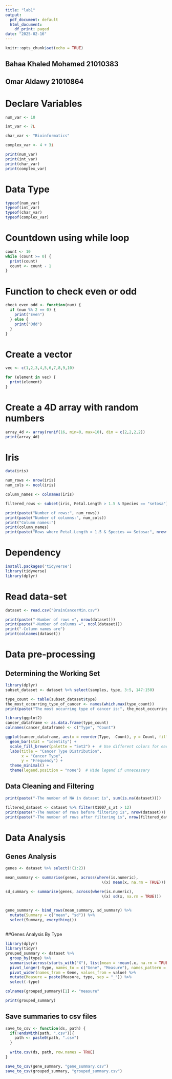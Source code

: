 ---
title: "lab1"
output:
  pdf_document: default
  html_document:
    df_print: paged
date: "2025-02-16"
---

```{r setup, include=FALSE}
knitr::opts_chunk$set(echo = TRUE)
```

## Bahaa Khaled Mohamed 21010383

## Omar Aldawy 21010864

# Declare Variables

```{r}
num_var <- 10

int_var <- 7L

char_var <- "Bioinformatics"

complex_var <- 4 + 3i

print(num_var)
print(int_var)
print(char_var)
print(complex_var)

```

# Data Type

```{r}
typeof(num_var)
typeof(int_var)
typeof(char_var)
typeof(complex_var)
```

# Countdown using while loop

```{r}
count <- 10
while (count >= 0) {
  print(count)
  count <- count - 1
}
```

# Function to check even or odd

```{r}
check_even_odd <- function(num) {
  if (num %% 2 == 0) {
    print("Even")
  } else {
    print("Odd")
  }
}
```

# Create a vector

```{r}
vec <- c(1,2,3,4,5,6,7,8,9,10)

for (element in vec) {
  print(element)
}
```

# Create a 4D array with random numbers

```{r}
array_4d <- array(runif(16, min=0, max=10), dim = c(2,2,2,2))
print(array_4d)
```

# Iris

```{r}
data(iris)

num_rows <- nrow(iris)
num_cols <- ncol(iris)

column_names <- colnames(iris)

filtered_rows <- subset(iris, Petal.Length > 1.5 & Species == "setosa")

print(paste("Number of rows:", num_rows))
print(paste("Number of columns:", num_cols))
print("Column names:")
print(column_names)
print(paste("Rows where Petal.Length > 1.5 & Species == Setosa:", nrow(filtered_rows)))

```

# Dependency
```{r eval=FALSE}
install.packages('tidyverse')
library(tidyverse)
library(dplyr)
```

# Read data-set

```{r}
dataset <- read.csv("BrainCancerMin.csv")

print(paste("-Number of rows =", nrow(dataset)))
print(paste("-Number of columns =", ncol(dataset)))
print("-Column names are")
print(colnames(dataset))
```

# Data pre-processing

## Determining the Working Set

```{r}
library(dplyr)
subset_dataset <- dataset %>% select(samples, type, 3:5, 147:150)

type_count <- table(subset_dataset$type)
the_most_occurring_type_of_cancer <- names(which.max(type_count))
print(paste("The most occurring type of cancer is:", the_most_occurring_type_of_cancer))

library(ggplot2)
cancer_dataframe <- as.data.frame(type_count)
colnames(cancer_dataframe) <- c("Type", "Count")

ggplot(cancer_dataframe, aes(x = reorder(Type, -Count), y = Count, fill = Type)) +
  geom_bar(stat = "identity") +
  scale_fill_brewer(palette = "Set2") +  # Use different colors for each type
  labs(title = "Cancer Type Distribution",
       x = "Cancer Type",
       y = "Frequency") +
  theme_minimal() +
  theme(legend.position = "none")  # Hide legend if unnecessary
```

## Data Cleaning and Filtering

```{r}
print(paste("-The number of NA in dataset is", sum(is.na(dataset))))

filtered_dataset <- dataset %>% filter(X1007_s_at > 12)
print(paste("-The number of rows before filtering is", nrow(dataset)))
print(paste("-The number of rows after filtering is", nrow(filtered_dataset)))
```

# Data Analysis

## Genes Analysis

```{r}
genes <- dataset %>% select(!(1:2))

mean_summary <- summarise(genes, across(where(is.numeric), 
                                          \(x) mean(x, na.rm = TRUE)))

sd_summary <- summarise(genes, across(where(is.numeric),
                                          \(x) sd(x, na.rm = TRUE)))


gene_summary <- bind_rows(mean_summary, sd_summary) %>%
  mutate(Summary = c("mean", "sd")) %>%
  select(Summary, everything())
  
```

##Genes Analysis By Type
```{r}
library(dplyr)
library(tidyr)
grouped_summary <- dataset %>%
  group_by(type) %>%
  summarise(across(starts_with("X"), list(mean = ~mean(.x, na.rm = TRUE), sd = ~sd(.x, na.rm = TRUE)))) %>%
  pivot_longer(-type, names_to = c("Gene", "Measure"), names_pattern = "(.*)_(mean|sd)") %>%
  pivot_wider(names_from = Gene, values_from = value) %>%
  mutate(Measure = paste(Measure, type, sep = "_")) %>%
  select(-type) 

colnames(grouped_summary)[1] <- "measure"

print(grouped_summary)

```

## Save summaries to csv files

```{r}
save_to_csv <- function(ds, path) {
  if(!endsWith(path, ".csv")){
    path <- paste0(path, ".csv")
  }
  
  write.csv(ds, path, row.names = TRUE)
}

save_to_csv(gene_summary, "gene_summary.csv")
save_to_csv(grouped_summary, "grouped_summary.csv")
  
```

